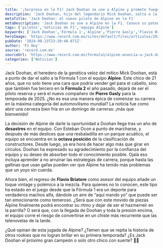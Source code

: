 ```yaml
---
title: '¡Sorpresa en la F1! Jack Doohan se une a Alpine y promete fuego'
description: 'Jack Doohan, hijo del legendario Mick Doohan, salta a la F1 con Alpine. ¿Logrará brillar o será un chiste más? Descúbrelo aquí.'
metaTitle: 'Jack Doohan: el nuevo piloto de Alpine en la F1'
metaDescription: 'Jack Doohan se une a Alpine en la F1. Conoce su potencial y lo que significa para el equipo tras un año desastrozo.'
tags: ['pilotos','noticias de F1','equipo Alpine']
keywords: ['Jack Doohan','Fórmula 1','Alpine','Pierre Gasly','Flavio Briatore']
heroImage: 'https://www.record.com.mx/sites/default/files/articulos/2024/08/23/record_-_2024-08-23t074649.400.jpg'
pubDate: '2024-08-23T23:20:48.871Z'
author: 'F1 Hoy'
source: 'record.com.mx'
sourceUrl: 'https://www.record.com.mx/formula1/alpine-anuncia-a-jack-doohan-como-piloto-para-2025'
categories: ['Noticias']
---
```

Jack Doohan, el heredero de la genética veloz del mítico Mick Doohan, está a punto de dar el salto a la Fórmula 1 con el equipo **Alpine**. Este chico de 21 años, que no solo tiene una cara que podría vender gel para el cabello, sino que también fue tercero en la **Fórmula 2** el año pasado, dejará de ser el piloto reserva y será el nuevo compañero de **Pierre Gasly** para la temporada de 2025. ¿No es esa una manera épica de comenzar su carrera en la máxima categoría del automovilismo mundial? La noticia fue como abrir una cerveza bien fría en un domingo de carreras: ¡más que bienvenido!

La decisión de Alpine de darle la oportunidad a Doohan llega tras un año de **desastres** en el equipo. Con Esteban Ocon a punto de marcharse, y después de más deslices que una resbaladilla en un parque acuático, el equipo se encuentra en la **octava posición** de la clasificación de constructores. Desde luego, ya era hora de hacer algo más que girar en círculos. Doohan ha expresado su agradecimiento por la confianza del equipo y su deseo de absorber todo el conocimiento posible. Ojalá eso incluya aprender a no arruinar las estrategias de carrera, porque hasta las gallinas que usan gafas pueden ver que Alpine ha tenido más problemas que un yoyo sin cuerda.

Ahora bien, el regreso de **Flavio Briatore** como asesor del equipo añade un toque vintage y polémico a la mezcla. Para quienes no lo conocen, este tipo ha estado en el juego desde que la Fórmula 1 era un deporte para verdaderos machos alfa, dándole un aire de “aquí mando yo” que puede ser tan emocionante como temeroso. ¿Será que con este movido de piezas Alpine finalmente podrá encontrar su ritmo y dejar de ser el hazmerreír en la parrilla? O será que, con la llegada de Doohan y toda la presión encima, el equipo corre el riesgo de convertirse en un chiste más recurrente que las telenovelas de la tarde.

¿Qué opinan de esta jugada de Alpine? ¿Temen que se repita la historia de otros rookies que no logran brillar en su primera temporada? ¿Es Jack Doohan el próximo gran campeón o solo otro chico con suerte? 🤔💭


